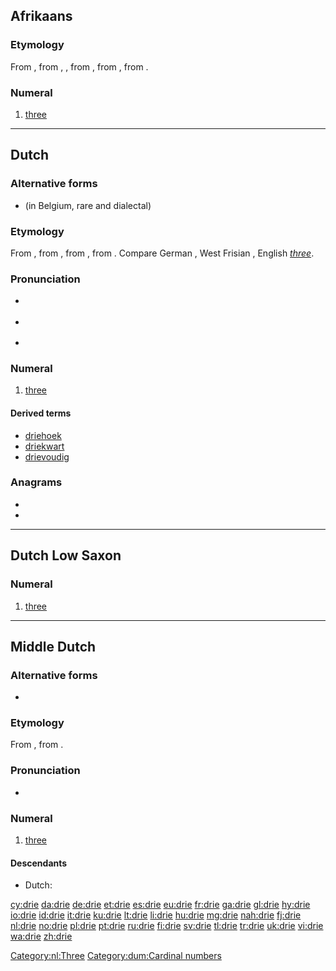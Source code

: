 ==Afrikaans==
===Etymology===
From {{etyl|nl|af}} {{term|drie|lang=nl}}, from {{etyl|dum|af}} {{term|dri|lang=dum}}, {{term|drie|lang=dum}}, from {{etyl|odt|af}} {{term/t|odt|*thrie}}, from {{etyl|gem-pro|af}} {{term/t|gem-pro|*þrīz}}, from {{etyl|ine-pro|af}} {{term/t|ine-pro|*tréyes}}.

===Numeral===
{{head|af|numeral}}

# {{context|cardinal|lang=af}} [[three]]

----

==Dutch==
===Alternative forms===
* {{l|nl|drij}} (in Belgium, rare and dialectal)

===Etymology===
From {{etyl|dum|nl}} {{term|drie|lang=dum}}, from {{etyl|odt|nl}} {{term/t|odt|*thrie}}, from {{etyl|gem-pro|nl}} {{term/t|gem-pro|*þrīz}}, from {{etyl|ine-pro|nl}} {{term/t|ine-pro|*tréyes}}. Compare German {{term|drei|lang=de}}, West Frisian {{term|thre|thrē|lang=fy}}, English ''[[three]]''.

===Pronunciation===
* {{a|BE}} {{IPA|/dri/|lang=nl}}
*: {{audio|Nl-drie (Belgium).ogg|audio (Belgium)}}
* {{a|NL}} {{IPA|/dri/|lang=nl}}
*: {{audio|Nl-drie.ogg|audio (Netherlands)}}
* {{rhymes|i|lang=nl}}

===Numeral===
{{cardinalbox|nl|2|3|4|twee|vier|ord=derde}}
{{nl-num}}

# {{context|cardinal|lang=nl}} [[three]]

====Derived terms====
* [[driehoek]]
* [[driekwart]]
* [[drievoudig]]

===Anagrams===
* {{l|nl|dier}}
* {{l|nl|ried}}

[[Category:nl:Three]]
----

==Dutch Low Saxon==

===Numeral===
{{head|nds-nl|numeral}}

# {{context|cardinal|lang=nds-nl}} [[three]]

----

==Middle Dutch==
===Alternative forms===
* {{l|dum|dri}}

===Etymology===
From {{etyl|odt|dum}} {{term|thrie|thrīe|lang=odt}}, from {{etyl|gem-pro|dum}} {{term/t|gem-pro|*þrīz}}.

===Pronunciation===
* {{IPA|lang=dum|/driə/}}

===Numeral===
{{head|dum|numeral}}

# [[three]]

====Descendants====
* Dutch: {{l|nl|drie}}
[[Category:dum:Cardinal numbers]]

[[cy:drie]]
[[da:drie]]
[[de:drie]]
[[et:drie]]
[[es:drie]]
[[eu:drie]]
[[fr:drie]]
[[ga:drie]]
[[gl:drie]]
[[hy:drie]]
[[io:drie]]
[[id:drie]]
[[it:drie]]
[[ku:drie]]
[[lt:drie]]
[[li:drie]]
[[hu:drie]]
[[mg:drie]]
[[nah:drie]]
[[fj:drie]]
[[nl:drie]]
[[no:drie]]
[[pl:drie]]
[[pt:drie]]
[[ru:drie]]
[[fi:drie]]
[[sv:drie]]
[[tl:drie]]
[[tr:drie]]
[[uk:drie]]
[[vi:drie]]
[[wa:drie]]
[[zh:drie]]